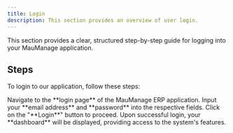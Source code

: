 ```yaml
---
title: Login
description: This section provides an overview of user login.
---
```


This section provides a clear, structured step-by-step guide for logging into your MauManage application.

## Steps

To login to our application, follow these steps:

<Step>
  <StepItem title="Open the ERP Login Page">
    Navigate to the **login page** of the MauManage ERP application.
  </StepItem>

  <StepItem title="Enter Credentials">
    Input your **email address** and **password** into the respective fields.
  </StepItem>

  <StepItem title="Click Login Button">
    Click on the "**Login**" button to proceed.
  </StepItem>

  <StepItem title="Access Dashboard">
    Upon successful login, your **dashboard** will be displayed, providing access to the system's features.
  </StepItem>
</Step>
